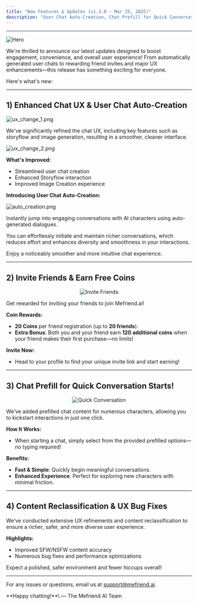 ```yaml
---
title: "New Features & Updates (v1.3.0 - Mar 25, 2025)"
description: "User Chat Auto-Creation, Chat Prefill for Quick Conversation Starts, Invite Friends & Earn Free Coins,  Enhanced Chat UX,Content Reclassification & UX Bug Fixes, and more!"
---
```


---

<img
  className="block"
  src="/images/changelog/2025_03_25/thumbnail.png"
  alt="Hero"
/>

We're thrilled to announce our latest updates designed to boost engagement, convenience, and overall user experience! From automatically generated user chats to rewarding friend invites and major UX enhancements—this release has something exciting for everyone.

Here's what's new:

---

## 1) Enhanced Chat UX & User Chat Auto-Creation

![ux_change_1.png](/images/changelog/2025_03_25/ux_change_1.png)

We've significantly refined the chat UX, including key features such as storyflow and image generation, resulting in a smoother, cleaner interface.

![ux_change_2.png](/images/changelog/2025_03_25/ux_change_2.png)

**What's Improved:**


- Streamlined user chat creation
- Enhanced Storyflow interaction
- Improved Image Creation experience

**Introducing User Chat Auto-Creation:**


![auto_creation.png](/images/changelog/2025_03_25/auto_creation.png)

Instantly jump into engaging conversations with AI characters using auto-generated dialogues. 

You can effortlessly initiate and maintain richer conversations, which reduces effort and enhances diversity and smoothness in your interactions. 

Enjoy a noticeably smoother and more intuitive chat experience.

---

## 2) Invite Friends & Earn Free Coins

<div align="center">
  <img src="/images/changelog/2025_03_25/invite_friends.png" alt="Invite Friends" />
</div>


Get rewarded for inviting your friends to join Mefriend.ai!

**Coin Rewards:**

- **20 Coins** per friend registration (up to **20 friends**).
- **Extra Bonus**: Both you and your friend earn **120 additional coins** when your friend makes their first purchase—no limits!

**Invite Now:**

- Head to your profile to find your unique invite link and start earning!

---

## 3) Chat Prefill for Quick Conversation Starts!

<div align="center">
  <img src="/images/changelog/2025_03_25/quick_conversation.png" alt="Quick Conversation" />
</div>

We’ve added prefilled chat content for numerous characters, allowing you to kickstart interactions in just one click.

**How It Works:**

- When starting a chat, simply select from the provided prefilled options—no typing required!

**Benefits:**

- **Fast & Simple**: Quickly begin meaningful conversations.
- **Enhanced Experience**: Perfect for exploring new characters with minimal friction.

---

## 4) Content Reclassification & UX Bug Fixes

We’ve conducted extensive UX refinements and content reclassification to ensure a richer, safer, and more diverse user experience.

**Highlights:**

- Improved SFW/NSFW content accuracy
- Numerous bug fixes and performance optimizations

Expect a polished, safer environment and fewer hiccups overall!

---

For any issues or questions, email us at [support@mefriend.ai](mailto:support@mefriend.ai).

<Note>
  **Happy chatting!**\
  — The Mefriend AI Team
</Note>